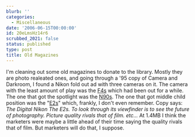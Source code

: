 ```yaml
---
blurb: ''
categories:
  - Miscellaneous
date: '2006-06-15T00:00:00'
id: 20eLmsHz14r6
scrubbed_2021: false
status: published
type: post
title: Old Magazines
---
```


I'm cleaning out some old magazines to donate to the library.
Mostly they are photo realeated ones, and going through a '95 copy
of Camera and Darkroom, I found a Nikon fold out ad with three
cameras on it. The camera with the least amount of play was the
[F4s](http://www.mir.com.my/rb/photography/companies/nikon/htmls/models/htmls/slr88.htm#f4)
which had been out for a while. The one that got the spotlight was
the
[N90s](http://www.mir.com.my/rb/photography/companies/nikon/htmls/models/htmls/slr9294.htm#f90x).
The one that got middle child position was the
"[E2s](http://www.mir.com.my/rb/photography/companies/nikon/htmls/models/digitalSLRs/E2E2s/index.htm)"
which, frankly, I don't even remember. Copy says:
*The Digital Nikon*
*The E2s. To look through its viewfinder is to see the future of photography.*
*Picture quality rivals that of film.* *etc...* At 1.4MB I think
the marketers were maybe a little ahead of their time saying the
quality rivals that of film. But marketers will do that, I suppose.
